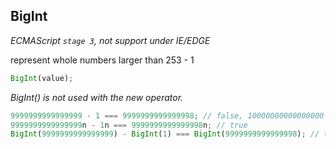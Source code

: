 ## BigInt

_ECMAScript `stage 3`, not support under IE/EDGE_

represent whole numbers larger than 253 - 1

```js
BigInt(value);
```

_BigInt() is not used with the new operator._

```js
9999999999999999 - 1 === 9999999999999998; // false, 10000000000000000
9999999999999999n - 1n === 9999999999999998n; // true
BigInt(9999999999999999) - BigInt(1) === BigInt(9999999999999998); // true
```

